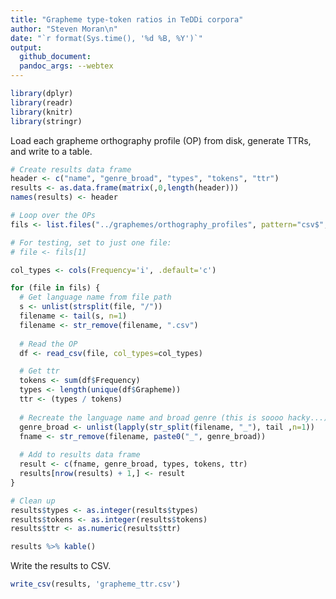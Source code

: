 ```yaml
---
title: "Grapheme type-token ratios in TeDDi corpora"
author: "Steven Moran\n"
date: "`r format(Sys.time(), '%d %B, %Y')`"
output:
  github_document:
  pandoc_args: --webtex
---
```


```r
library(dplyr)
library(readr)
library(knitr)
library(stringr)
```

Load each grapheme orthography profile (OP) from disk, generate TTRs, and write to a table.

```r
# Create results data frame
header <- c("name", "genre_broad", "types", "tokens", "ttr")
results <- as.data.frame(matrix(,0,length(header)))
names(results) <- header

# Loop over the OPs
fils <- list.files("../graphemes/orthography_profiles", pattern="csv$", full.names = TRUE, recursive = TRUE)

# For testing, set to just one file:
# file <- fils[1]

col_types <- cols(Frequency='i', .default='c')

for (file in fils) {
  # Get language name from file path
  s <- unlist(strsplit(file, "/"))
  filename <- tail(s, n=1)
  filename <- str_remove(filename, ".csv")
  
  # Read the OP
  df <- read_csv(file, col_types=col_types)

  # Get ttr
  tokens <- sum(df$Frequency)
  types <- length(unique(df$Grapheme))
  ttr <- (types / tokens)
  
  # Recreate the language name and broad genre (this is soooo hacky...)
  genre_broad <- unlist(lapply(str_split(filename, "_"), tail ,n=1))
  fname <- str_remove(filename, paste0("_", genre_broad))
  
  # Add to results data frame
  result <- c(fname, genre_broad, types, tokens, ttr)
  results[nrow(results) + 1,] <- result
}

# Clean up
results$types <- as.integer(results$types)
results$tokens <- as.integer(results$tokens)
results$ttr <- as.numeric(results$ttr)
```

```r
results %>% kable()
```

Write the results to CSV.

```r
write_csv(results, 'grapheme_ttr.csv')
```


